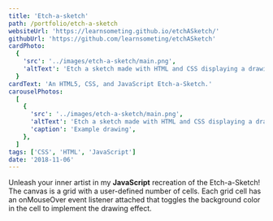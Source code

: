 ```yaml
---
title: 'Etch-a-sketch'
path: /portfolio/etch-a-sketch
websiteUrl: 'https://learnsometing.github.io/etchASketch/'
githubUrl: 'https://github.com/learnsometing/etchASketch'
cardPhoto:
  {
    'src': '../images/etch-a-sketch/main.png',
    'altText': 'Etch a sketch made with HTML and CSS displaying a drawing of a plant.',
  }
cardText: 'An HTML5, CSS, and JavaScript Etch-a-Sketch.'
carouselPhotos:
  [
    {
      'src': '../images/etch-a-sketch/main.png',
      'altText': 'Etch a sketch made with HTML and CSS displaying a drawing of a plant.',
      'caption': 'Example drawing',
    },
  ]
tags: ['CSS', 'HTML', 'JavaScript']
date: '2018-11-06'
---
```


<Grid item>
  <DescriptionParagraph variant={'body1'} ref={useScrollAnimation(0)} gutterBottom>
    Unleash your inner artist in my <strong>JavaScript</strong> recreation of the Etch-a-Sketch!
  </DescriptionParagraph>
</Grid>
<Grid item>
  <DescriptionParagraph variant={'body1'} ref={useScrollAnimation(0)} gutterBottom>
    The canvas is a grid with a user-defined number of cells. Each grid cell 
    has an onMouseOver event listener attached that toggles the background color in
    the cell to implement the drawing effect.
  </DescriptionParagraph>
</Grid>
